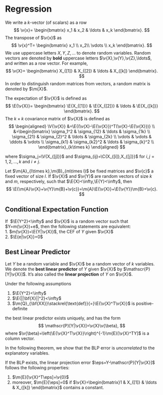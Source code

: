 # Regression
We write a $k$-vector (of scalars) as a row
$$
\v{x}=
\begin{bmatrix}
x_1 &
x_2 &
\ldots &
x_k
\end{bmatrix}.
$$
The transpose of $\v{x}$ as
$$
\v{x}^T=
\begin{bmatrix}
x_1 \\ x_2\\ \vdots \\ x_k
\end{bmatrix}.
$$
We use uppercase letters $X,Y,Z,\ldots$ to denote random variables. Random vectors are denoted by **bold** uppercase letters $\v{X},\v{Y},\v{Z},\ldots$, and written as a row vector. For example, $$
\v{X}=
\begin{bmatrix}
X_{[1]} &
X_{[2]} &
\ldots &
X_{[k]}
\end{bmatrix}.
$$
In order to distinguish random matrices from vectors, a random matrix is denoted by $\m{X}$.

The expectation of $\v{X}$ is defined as
$$
\E{\v{X}}=
\begin{bmatrix}
\E{X_{[1]}} &
\E{X_{[2]}} &
\ldots &
\E{X_{[k]}}
\end{bmatrix}.
$$
The $k\times k$ covariance matrix of $\v{X}$ is defined as
$$
\begin{aligned}
\V{\v{X}} &=\E{(\v{X}-\E{\v{X}})^T(\v{X}-\E{\v{X}})} \\
&=\begin{bmatrix}
\sigma_1^2 & \sigma_{12} & \ldots & \sigma_{1k} \\
\sigma_{21} & \sigma_{2}^2 & \ldots & \sigma_{2k} \\
\vdots & \vdots & \ddots & \vdots \\
\sigma_{k1} & \sigma_{k2}^2 & \ldots & \sigma_{k}^2 \\
\end{bmatrix}_{k\times k}
\end{aligned}
$$

where $\sigma_j=\V{X_{[j]}}$ and $\sigma_{ij}=\C{X_{[i]},X_{[j]}}$ for $i,j=1,2,\ldots,k$ and $i\neq j$.

:::{.theorem #explin name="Linearity of Exectation"}
Let $\m{A}_{l\times k},\m{B}_{m\times l}$ be fixed matrices and $\v{c}$ a fixed vector of size $l$. If $\v{X}$ and $\v{Y}$ are random vectors of size $k$ and $m$, respectively, such that $\E{X}<\infty,\E{Y}<\infty$, then
$$
\E{\m{A}\v{X}+\v{Y}\m{B}+\v{c}}=\m{A}\E{\v{X}}+\E{\v{Y}}\m{B}+\v{c}.
$$
:::


## Conditional Expectation Function
:::{.theorem #cef name="Characterization of CEF"}
If \ $\E{Y^2}<\infty$ and $\v{X}$ is a random vector such that $Y=m(\v{X})+e$, then the following statements are equivalent:  
1. $m(\v{X})=\E{Y|\v{X}}$, the CEF of $Y$ given $\v{X}$   
2. $\E{e|\v{X}}=0$
:::

## Best Linear Predictor
Let $Y$ be a random variable and $\v{X}$ be a random vector of $k$ variables. We denote the **best linear predictor** of $Y$ given $\v{X}$ by $\mathscr{P}[Y|\v{X}]$. It's also called the **linear projection** of $Y$ on $\v{X}$. 

::: {.theorem #blp name="Best Linear Predictor"}
Under the following assumptions

1. $\E{Y^2}<\infty$
2. $\E{||\bf{X}||^2}<\infty$
3. $\m{Q}_{\bf{XX}}\stackrel{\text{def}}{=}\E{\v{X}^T\v{X}}$ is positive-definite

the best linear predictor exists uniquely, and has the form
$$
\mathscr{P}[Y|\v{X}]=\v{X}\v{\beta},
$$
where $\v{\beta}=\left(\E{\v{X}^T\v{X}}\right)^{-1}\m{E}[\v{X}^TY]$ is a column vector.
:::

In the following theorem, we show that the BLP error is *uncorrelated* to the explanatory variables.

::: {.theorem  #blperror name="Best Linear Predictor Error"}
If the BLP exists, the linear projection error $\eps=Y-\mathscr{P}[Y|\v{X}]$ follows the following properties:

1. $\m{E}[\v{X}^T\eps]=\v{0}$
2. moreover, $\m{E}[\eps]=0$ if 
$\v{X}=\begin{bmatrix}1 & X_{[1]} & \ldots & X_{[k]} \end{bmatrix}$ contains a constant.
:::
